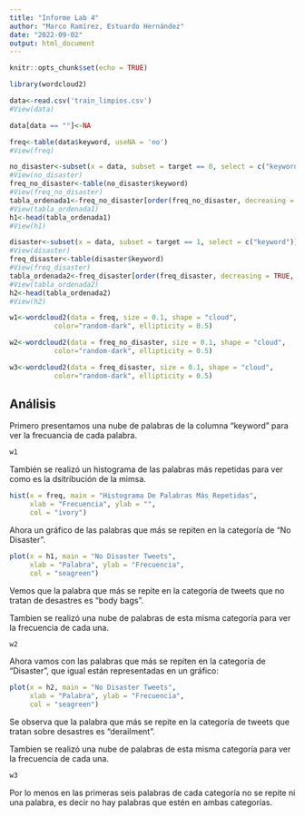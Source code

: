 ```yaml
---
title: "Informe Lab 4"
author: "Marco Ramírez, Estuardo Hernández"
date: "2022-09-02"
output: html_document
---
```


```r
knitr::opts_chunk$set(echo = TRUE)

library(wordcloud2)

data<-read.csv('train_limpios.csv')
#View(data)

data[data == ""]<-NA

freq<-table(data$keyword, useNA = 'no')
#View(freq)

no_disaster<-subset(x = data, subset = target == 0, select = c("keyword"))
#View(no_disaster)
freq_no_disaster<-table(no_disaster$keyword)
#View(freq_no_disaster)
tabla_ordenada1<-freq_no_disaster[order(freq_no_disaster, decreasing = TRUE, na.last = TRUE)]
#View(tabla_ordenada1)
h1<-head(tabla_ordenada1)
#View(h1)

disaster<-subset(x = data, subset = target == 1, select = c("keyword"))
#View(disaster)
freq_disaster<-table(disaster$keyword)
#View(freq_disaster)
tabla_ordenada2<-freq_disaster[order(freq_disaster, decreasing = TRUE, na.last = TRUE)]
#View(tabla_ordenada2)
h2<-head(tabla_ordenada2)
#View(h2)

w1<-wordcloud2(data = freq, size = 0.1, shape = "cloud",
           color="random-dark", ellipticity = 0.5)

w2<-wordcloud2(data = freq_no_disaster, size = 0.1, shape = "cloud",
           color="random-dark", ellipticity = 0.5)

w3<-wordcloud2(data = freq_disaster, size = 0.1, shape = "cloud",
           color="random-dark", ellipticity = 0.5)
```

## Análisis

Primero presentamos una nube de palabras de la columna "keyword" para ver la frecuancia de cada palabra.

```r
w1
```

También se realizó un histograma de las palabras más repetidas para ver como es la dsitribución de la mimsa.

```r
hist(x = freq, main = "Histograma De Palabras Más Repetidas", 
     xlab = "Frecuencia", ylab = "",
     col = "ivory")
```

Ahora un gráfico de las palabras que más se repiten en la categoría de "No Disaster".

```r
plot(x = h1, main = "No Disaster Tweets",
     xlab = "Palabra", ylab = "Frecuencia", 
     col = "seagreen")
```

Vemos que la palabra que más se repite en la categoría de tweets que no tratan de desastres es "body bags".

Tambien se realizó una nube de palabras de esta misma categoría para ver la frecuencia de cada una.

```r
w2
```

Ahora vamos con las palabras que más se repiten en la categoría de "Disaster", que igual están representadas en un gráfico:

```r
plot(x = h2, main = "No Disaster Tweets",
     xlab = "Palabra", ylab = "Frecuencia", 
     col = "seagreen")
```

Se observa que la palabra que más se repite en la categoría de tweets que tratan sobre desastres es "derailment".

Tambien se realizó una nube de palabras de esta misma categoría para ver la frecuencia de cada una.

```r
w3
```

Por lo menos en las primeras seis palabras de cada categoría no se repite ni una palabra, es decir no hay palabras que estén en ambas categorías.
